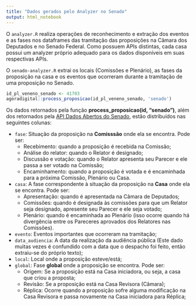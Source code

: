 ```yaml
---
title: "Dados gerados pelo Analyzer no Senado"
output: html_notebook
---
```


O `analyzer.R` realiza operações de reconhecimento e extração dos eventos e as fases nos dataframes das tramitação das proposições na Câmara dos Deputados e no Senado Federal. Como possuem APIs distintas, cada casa possui um analyzer próprio adequado para os dados disponíveis em suas respectivas APIs. 

O `senado-analyzer.R` extrai os locais (Comissões e Plenário), as fases da proposição na casa e os eventos que ocorreram durante a tramitação de uma proposição no Senado.

```r
id_pl_veneno_senado <- 41703
agoradigital::process_proposicao(id_pl_veneno_senado, 'senado')
```

Os dados retornados pela função **process_proposicao(id, "senado")**, além dos retornados pela [API Dados Abertos do Senado](https://www12.senado.leg.br/dados-abertos), estão distribuídos nas seguintes colunas:

* `fase`: Situação da proposição na **Comisssão** onde ela se encontra. Pode ser:
    * Recebimento: quando a proposição é recebida na Comissão;
    * Análise do relator: quando o Relator é designado;
    * Discussão e votação: quando o Relator apresenta seu Parecer e ele passa a ser votado na Comissão;
    * Encaminhamento: quando a proposição é votada e é encaminhada para a próxima Comissão, Plenário ou Casa.
* `casa`: A fase correspondente à situação da proposição na **Casa** onde ela se encontra. Pode ser: 
    * Apresentação: quando é apresentada na Câmara de Deputados;
    * Comissões: quando é designada às comissões para que um Relator seja designado, apresente seu Parecer e ele seja votado;
    * Plenário: quando é encaminhada ao Plenário (isso ocorre quando há divergência entre os Pareceres aprovados dos Relatores nas Comissões).
* `evento`: Eventos importantes que ocorreram na tramitação;
* `data_audiencia`: A data da realização da audiência pública (Este dado muitas vezes é confundido com a data que o despacho foi feito, então extraiu-se do próprio texto);
* `local`: Local onde a proposição esteve/está;
* `global`: Fase **global** onde a proposição se encontra. Pode ser:
    * Origem: Se a proposição está na Casa iniciadora, ou seja, a casa que criou a proposta;
    * Revisão: Se a proposição está na Casa Revisora (Câmara);
    * Réplica: Ocorre quando a proposição sofre alguma modificação na Casa Revisora e passa novamente na Casa iniciadora para Réplica;


